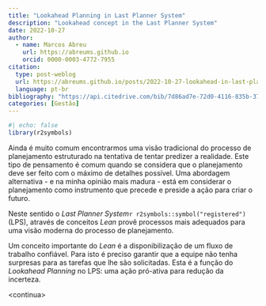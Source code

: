 ```yaml
---
title: "Lookahead Planning in Last Planner System"
description: "Lookahead concept in the Last Planner System"
date: 2022-10-27
author: 
  - name: Marcos Abreu
    url: https://abreums.github.io
    orcid: 0000-0003-4772-7955
citation:
  type: post-weblog
  url: https://abreums.github.io/posts/2022-10-27-lookahead-in-last-planner-system/
  language: pt-br
bibliography: "https://api.citedrive.com/bib/7d86ad7e-72d0-4116-835b-375da64d6390/references.bib?x=eyJpZCI6ICI3ZDg2YWQ3ZS03MmQwLTQxMTYtODM1Yi0zNzVkYTY0ZDYzOTAiLCAidXNlciI6ICI4MjAiLCAic2lnbmF0dXJlIjogImM3NDVjYjIxMjZkZTRkMGE5ZjBkMDI4ZTgwZjU5NDNlMDA4NDMzYmE4MmIwMTBkMDY0YTcwNjdiOTkwNDJjOTMifQ==/bibliography.bib"
categories: [Gestão]
---
```


```r
#| echo: false
library(r2symbols)
```

Ainda é muito comum encontrarmos uma visão tradicional do processo de planejamento estruturado na tentativa de tentar predizer a realidade. Este tipo de pensamento é comum quando se considera que o planejamento deve ser feito com o máximo de detalhes possível. Uma abordagem alternativa - e na minha opinião mais madura - está em considerar o planejamento como instrumento que precede e preside a ação para criar o futuro.

Neste sentido o *Last Planner System*`r r2symbols::symbol("registered")` (LPS), através de conceitos *Lean* provê processos mais adequados para uma visão moderna do processo de planejamento.

Um conceito importante do *Lean* é a disponibilização de um fluxo de trabalho confiável. Para isto é preciso garantir que a equipe não tenha surpresas para as tarefas que lhe são solicitadas. Esta é a função do *Lookahead Planning* no LPS: uma ação pró-ativa para redução da incerteza.

\<continua\>

